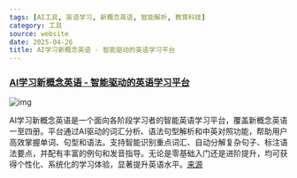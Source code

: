 ```yaml
---
tags: [AI工具, 英语学习, 新概念英语, 智能解析, 教育科技]
category: 工具
source: website
date: 2025-04-26
title: AI学习新概念英语 - 智能驱动的英语学习平台
---
```


### [AI学习新概念英语 - 智能驱动的英语学习平台](https://learnenai.com/)

![img](https://img.mengpeng.tech/i/2025/05/04/6816c36cdf869.webp)

AI学习新概念英语是一个面向各阶段学习者的智能英语学习平台，覆盖新概念英语一至四册。平台通过AI驱动的词汇分析、语法句型解析和中英对照功能，帮助用户高效掌握单词、句型和语法。支持智能识别重点词汇、自动分解复杂句子、标注语法要点，并配有丰富的例句和发音指导。无论是零基础入门还是进阶提升，均可获得个性化、系统化的学习体验，显著提升英语水平。[来源](https://learnenai.com/) 